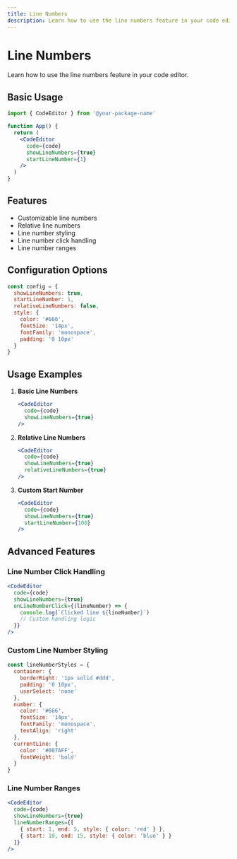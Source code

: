 ```yaml
---
title: Line Numbers
description: Learn how to use the line numbers feature in your code editor
---
```


# Line Numbers

Learn how to use the line numbers feature in your code editor.

## Basic Usage

```jsx
import { CodeEditor } from '@your-package-name'

function App() {
  return (
    <CodeEditor
      code={code}
      showLineNumbers={true}
      startLineNumber={1}
    />
  )
}
```

## Features

- Customizable line numbers
- Relative line numbers
- Line number styling
- Line number click handling
- Line number ranges

## Configuration Options

```js
const config = {
  showLineNumbers: true,
  startLineNumber: 1,
  relativeLineNumbers: false,
  style: {
    color: '#666',
    fontSize: '14px',
    fontFamily: 'monospace',
    padding: '0 10px'
  }
}
```

## Usage Examples

1. **Basic Line Numbers**
   ```jsx
   <CodeEditor
     code={code}
     showLineNumbers={true}
   />
   ```

2. **Relative Line Numbers**
   ```jsx
   <CodeEditor
     code={code}
     showLineNumbers={true}
     relativeLineNumbers={true}
   />
   ```

3. **Custom Start Number**
   ```jsx
   <CodeEditor
     code={code}
     showLineNumbers={true}
     startLineNumber={100}
   />
   ```

## Advanced Features

### Line Number Click Handling

```jsx
<CodeEditor
  code={code}
  showLineNumbers={true}
  onLineNumberClick={(lineNumber) => {
    console.log(`Clicked line ${lineNumber}`)
    // Custom handling logic
  }}
/>
```

### Custom Line Number Styling

```js
const lineNumberStyles = {
  container: {
    borderRight: '1px solid #ddd',
    padding: '0 10px',
    userSelect: 'none'
  },
  number: {
    color: '#666',
    fontSize: '14px',
    fontFamily: 'monospace',
    textAlign: 'right'
  },
  currentLine: {
    color: '#007AFF',
    fontWeight: 'bold'
  }
}
```

### Line Number Ranges

```jsx
<CodeEditor
  code={code}
  showLineNumbers={true}
  lineNumberRanges={[
    { start: 1, end: 5, style: { color: 'red' } },
    { start: 10, end: 15, style: { color: 'blue' } }
  ]}
/>
``` 